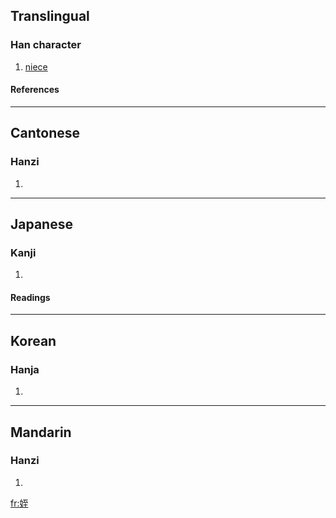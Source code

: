 {{see|侄}}

==Translingual==
===Han character===
{{Han char|rn=38|rad=女|as=06|sn=9|four=4141<sub>4</sub>|canj=女一戈土 (VMIG)}}
# [[niece]]
====References====
{{Han ref|kx=0260.190|dkj=06226|dj=0526.180|hdz=21043.110|uh=59EA|ud=23018|bh=ABBF|bd=43967}}
----
==Cantonese==
===Hanzi===
{{yue-hanzi|jyut=|y=jat6}}
# {{defn|Cantonese}}
----
==Japanese==
===Kanji===
{{ja-kanji|grade=|rs=女06}}
# {{defn|Japanese}} 
====Readings====
{{ja-readings|on=[[てつ]] (tetsu), [[ちつ]] (chitsu)|kun=[[めい]] (mei), [[おい]] (oi)}}
----
==Korean==
===Hanja===
{{ko-hanja|hangeul=[[질]], [[절]]|rv=jil, jeol|mr=chil, chŏl}}
# {{defn|Korean}}
----
==Mandarin==
===Hanzi===
{{cmn-hanzi|pin=[[zhí]] ([[zhi2]])|wg=chih<sup>2</sup>}}
# {{defn|Mandarin}}

[[fr:姪]]